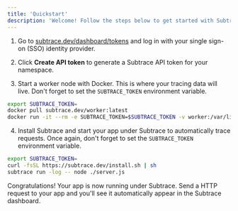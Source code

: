 ```yaml
---
title: 'Quickstart'
description: 'Welcome! Follow the steps below to get started with Subtrace.'
---
```


1. Go to [subtrace.dev/dashboard/tokens](https://subtrace.dev/dashboard/tokens) and log in with your single sign-on (SSO) identity provider.

2. Click **Create API token** to generate a Subtrace API token for your namespace.

3. Start a worker node with Docker. This is where your tracing data will live. Don't forget to set the `SUBTRACE_TOKEN` environment variable.

```bash
export SUBTRACE_TOKEN=
docker pull subtrace.dev/worker:latest
docker run -it --rm -e SUBTRACE_TOKEN=$SUBTRACE_TOKEN -v worker:/var/lib/clickhouse subtrace.dev/worker:latest
```

4. Install Subtrace and start your app under Subtrace to automatically trace requests. Once again, don't forget to set the `SUBTRACE_TOKEN` environment variable.

```bash
export SUBTRACE_TOKEN=
curl -fsSL https://subtrace.dev/install.sh | sh
subtrace run -log -- node ./server.js
```

Congratulations! Your app is now running under Subtrace. Send a HTTP request to
your app and you'll see it automatically appear in the Subtrace dashboard.
